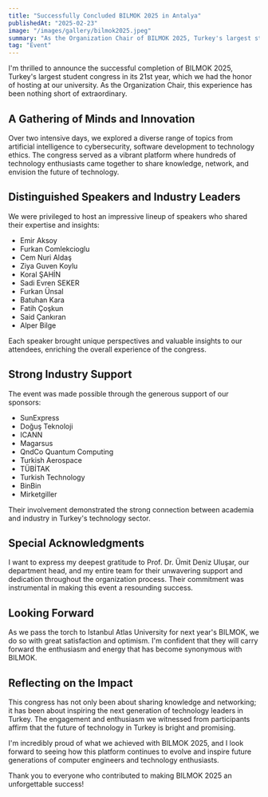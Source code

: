```yaml
---
title: "Successfully Concluded BILMOK 2025 in Antalya"
publishedAt: "2025-02-23"
image: "/images/gallery/bilmok2025.jpeg"
summary: "As the Organization Chair of BILMOK 2025, Turkey's largest student congress, I'm proud to share our remarkable success in bringing together hundreds of technology enthusiasts and industry leaders."
tag: "Event"
---
```


I'm thrilled to announce the successful completion of BILMOK 2025, Turkey's largest student congress in its 21st year, which we had the honor of hosting at our university. As the Organization Chair, this experience has been nothing short of extraordinary.

## A Gathering of Minds and Innovation

Over two intensive days, we explored a diverse range of topics from artificial intelligence to cybersecurity, software development to technology ethics. The congress served as a vibrant platform where hundreds of technology enthusiasts came together to share knowledge, network, and envision the future of technology.

## Distinguished Speakers and Industry Leaders

We were privileged to host an impressive lineup of speakers who shared their expertise and insights:
- Emir Aksoy
- Furkan Comlekcioglu
- Cem Nuri Aldaş
- Ziya Guven Koylu
- Koral ŞAHİN
- Sadi Evren SEKER
- Furkan Ünsal
- Batuhan Kara
- Fatih Çoşkun
- Said Çankıran
- Alper Bilge

Each speaker brought unique perspectives and valuable insights to our attendees, enriching the overall experience of the congress.

## Strong Industry Support

The event was made possible through the generous support of our sponsors:
- SunExpress
- Doğuş Teknoloji
- ICANN
- Magarsus
- QndCo Quantum Computing
- Turkish Aerospace
- TÜBİTAK
- Turkish Technology
- BinBin
- Mirketgiller

Their involvement demonstrated the strong connection between academia and industry in Turkey's technology sector.

## Special Acknowledgments

I want to express my deepest gratitude to Prof. Dr. Ümit Deniz Uluşar, our department head, and my entire team for their unwavering support and dedication throughout the organization process. Their commitment was instrumental in making this event a resounding success.

## Looking Forward

As we pass the torch to Istanbul Atlas University for next year's BILMOK, we do so with great satisfaction and optimism. I'm confident that they will carry forward the enthusiasm and energy that has become synonymous with BILMOK.

## Reflecting on the Impact

This congress has not only been about sharing knowledge and networking; it has been about inspiring the next generation of technology leaders in Turkey. The engagement and enthusiasm we witnessed from participants affirm that the future of technology in Turkey is bright and promising.

I'm incredibly proud of what we achieved with BILMOK 2025, and I look forward to seeing how this platform continues to evolve and inspire future generations of computer engineers and technology enthusiasts.

Thank you to everyone who contributed to making BILMOK 2025 an unforgettable success!
